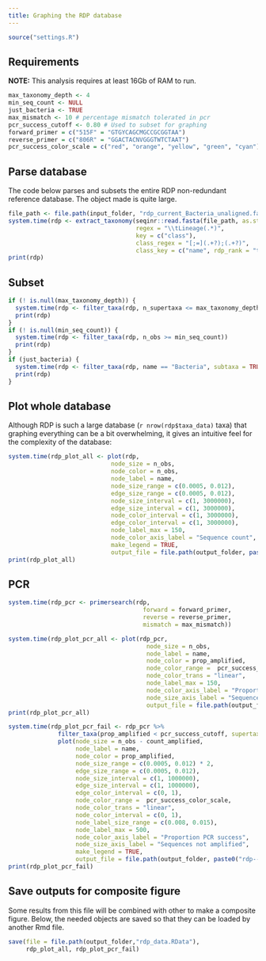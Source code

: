 ```yaml
---
title: Graphing the RDP database
---
```


```r
source("settings.R")
```

## Requirements 

**NOTE:** This analysis requires at least 16Gb of RAM to run. 

```r
max_taxonomy_depth <- 4
min_seq_count <- NULL
just_bacteria <- TRUE
max_mismatch <- 10 # percentage mismatch tolerated in pcr
pcr_success_cutoff <- 0.80 # Used to subset for graphing
forward_primer = c("515F" = "GTGYCAGCMGCCGCGGTAA")
reverse_primer = c("806R" = "GGACTACNVGGGTWTCTAAT")
pcr_success_color_scale = c("red", "orange", "yellow", "green", "cyan")
```


## Parse database

The code below parses and subsets the entire RDP non-redundant reference database.
The object made is quite large.

```r
file_path <- file.path(input_folder, "rdp_current_Bacteria_unaligned.fa")
system.time(rdp <- extract_taxonomy(seqinr::read.fasta(file_path, as.string = TRUE),
                                    regex = "\\tLineage(.*)",
                                    key = c("class"),
                                    class_regex = "[;=](.+?);(.+?)",
                                    class_key = c("name", rdp_rank = "taxon_info")))
print(rdp)
```

## Subset

```r
if (! is.null(max_taxonomy_depth)) {
  system.time(rdp <- filter_taxa(rdp, n_supertaxa <= max_taxonomy_depth))
  print(rdp)
}
if (! is.null(min_seq_count)) {
  system.time(rdp <- filter_taxa(rdp, n_obs >= min_seq_count))
  print(rdp)
}
if (just_bacteria) {
  system.time(rdp <- filter_taxa(rdp, name == "Bacteria", subtaxa = TRUE))
  print(rdp)
}
```



## Plot whole database

Although RDP is such a large database (`r nrow(rdp$taxa_data)` taxa) that graphing everything can be a bit overwhelming, it gives an intuitive feel for the complexity of the database:

```r
system.time(rdp_plot_all <- plot(rdp,
                             node_size = n_obs,
                             node_color = n_obs,
                             node_label = name,
                             node_size_range = c(0.0005, 0.012),
                             edge_size_range = c(0.0005, 0.012),
                             node_size_interval = c(1, 3000000),
                             edge_size_interval = c(1, 3000000),
                             node_color_interval = c(1, 3000000),
                             edge_color_interval = c(1, 3000000),
                             node_label_max = 150,
                             node_color_axis_label = "Sequence count",
                             make_legend = TRUE,
                             output_file = file.path(output_folder, paste0("rdp--all", output_format))))
print(rdp_plot_all)
```


## PCR

```r
system.time(rdp_pcr <- primersearch(rdp,
                                      forward = forward_primer,
                                      reverse = reverse_primer,
                                      mismatch = max_mismatch))
```

```r
system.time(rdp_plot_pcr_all <- plot(rdp_pcr,
                                       node_size = n_obs,
                                       node_label = name,
                                       node_color = prop_amplified,
                                       node_color_range =  pcr_success_color_scale,
                                       node_color_trans = "linear",
                                       node_label_max = 150,
                                       node_color_axis_label = "Proportion PCR success",
                                       node_size_axis_label = "Sequence count",
                                       output_file = file.path(output_folder, paste0("rdp--pcr_all", output_format))))
print(rdp_plot_pcr_all)
```

```r
system.time(rdp_plot_pcr_fail <- rdp_pcr %>%
              filter_taxa(prop_amplified < pcr_success_cutoff, supertaxa = TRUE) %>%
              plot(node_size = n_obs - count_amplified,
                   node_label = name,
                   node_color = prop_amplified,
                   node_size_range = c(0.0005, 0.012) * 2,
                   edge_size_range = c(0.0005, 0.012),
                   node_size_interval = c(1, 1000000),
                   edge_size_interval = c(1, 1000000),
                   edge_color_interval = c(0, 1),
                   node_color_range =  pcr_success_color_scale,
                   node_color_trans = "linear",
                   node_color_interval = c(0, 1),
                   node_label_size_range = c(0.008, 0.015),
                   node_label_max = 500,
                   node_color_axis_label = "Proportion PCR success",
                   node_size_axis_label = "Sequences not amplified",
                   make_legend = TRUE,
                   output_file = file.path(output_folder, paste0("rdp--pcr_fail", output_format))))
print(rdp_plot_pcr_fail)
```


## Save outputs for composite figure

Some results from this file will be combined with other to make a composite figure.
Below, the needed objects are saved so that they can be loaded by another Rmd file.

```r
save(file = file.path(output_folder,"rdp_data.RData"),
     rdp_plot_all, rdp_plot_pcr_fail)
```

